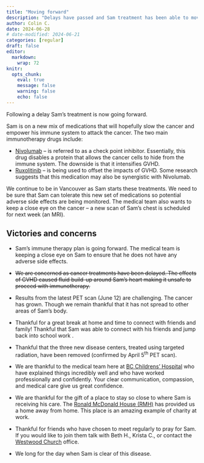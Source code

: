 ```yaml
---
title: "Moving forward"
description: "Delays have passed and Sam treatment has been able to move forward."
author: Colin C.
date: 2024-06-28
# date-modified: 2024-06-21
categories: [regular]
draft: false
editor: 
  markdown: 
    wrap: 72
knitr: 
  opts_chunk: 
    eval: true
    message: false
    warning: false
    echo: false
---
```


```{=html}
<!-- ::: {.callout-note icon="false"}
## TL;DR [Too long didn't read (i.e. the short version)]{.small}

-   Sam's immunotherapy treatment has been delayed. We hope to see this
    treatment start by the end of this week.
-   GVHD effects have continued since Sam received his BMT. One effect
    of GVHD is that fluid has accumulated around his heart making it
    unsafe with other treatments until that is dealt with.
::: -->
```
```{=html}
<!-- ::: {#photo}
![On May 29^th^ we checked out of the Ronald McDonald House for the
first time since starting this cancer battle! We took a ten day break
home -- it was amazing to be
there!](https://samsstory.s3.ca-central-1.amazonaws.com/2024-05-29_rmh-checkout.jpg)
::: -->
```
Following a delay Sam's treatment is now going forward.

Sam is on a new mix of medications that will hopefully slow the cancer and
empower his immune system to attack the cancer. The two main
immunotherapy drugs include:

-   [Nivolumab](http://www.bccancer.bc.ca/drug-database-site/Drug%20Index/Nivolumab_monograph.pdf)
    -- is referred to as a check point inhibitor. Essentially, this drug
    disables a protein that allows the cancer cells to hide from the
    immune system. The downside is that it intensifies GVHD.
-   [Ruxolitinib](http://www.bccancer.bc.ca/drug-database-site/Drug%20Index/Ruxolitinib_monograph.pdf)
    -- is being used to offset the impacts of GVHD. Some research
    suggests that this medication may also be synergistic with
    Nivolumab.

We continue to be in Vancouver as Sam starts these treatments. We need
to be sure that Sam can tolerate this new set of medications so
potential adverse side effects are being monitored. The medical team
also wants to keep a close eye on the cancer -- a new scan of Sam's chest
is scheduled for next week (an MRI).

<!-- ## Medical plans -->

<!-- ## Life together -->

## Victories and concerns

-   Sam's immune therapy plan is going forward. The medical
    team is keeping a close eye on Sam to ensure that he does not have
    any adverse side effects.

-   ~~We are concerned as cancer treatments have been delayed. The
    effects of GVHD caused fluid build-up around Sam's heart making it
    unsafe to proceed with immunotherapy.~~

-   Results from the latest PET scan (June 12) are challenging. The
    cancer has grown. Though we remain thankful that it has not spread
    to other areas of Sam's body.

-   Thankful for a great break at home and time to connect with friends
    and family! Thankful that Sam was able to connect with his friends
    and jump back into school work .

-   Thankful that the three new disease centers, treated using targeted
    radiation, have been removed (confirmed by April 5^th^ PET scan).

-   We are thankful to the medical team here at [BC Childrens'
    Hospital](http://www.bcchildrens.ca) who have explained things
    incredibly well and who have worked professionally and confidently.
    Your clear communication, compassion, and medical care give us great
    confidence.

-   We are thankful for the gift of a place to stay so close to where
    Sam is receiving his care. The [Ronald McDonald House
    (RMH)](https://rmhbc.ca) has provided us a home away from home. This
    place is an amazing example of charity at work.

-   Thankful for friends who have chosen to meet regularly to pray for
    Sam. If you would like to join them talk with Beth H., Krista C., or
    contact the [Westwood Church](https://westwoodchurch.bc.ca) office.

-   We long for the day when Sam is clear of this disease.